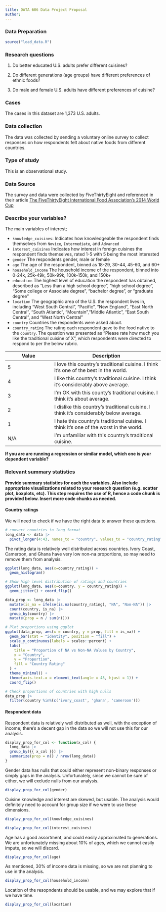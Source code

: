 ```yaml
---
title: DATA 606 Data Project Proposal
author: 
---
```


### Data Preparation

```r
source("load_data.R")
```


### Research questions

1. Do better educated U.S. adults prefer different cuisines?

2. Do different generations (age groups) have different preferences of ethnic foods?

3. Do male and female U.S. adults have different preferences of cuisine?



### Cases 

The cases in this dataset are 1,373 U.S. adults.



### Data collection 

The data was collected by sending a voluntary online survey to collect responses on how respondents felt about native foods from different countries.



### Type of study 

This is an observational study.



### Data Source 

The survey and data were collected by FiveThirtyEight and referenced in their article [The FiveThirtyEight International Food Association's 2014 World Cup](https://fivethirtyeight.com/features/the-fivethirtyeight-international-food-associations-2014-world-cup/)




### Describe your variables?

The main variables of interest;

- `knowledge_cuisines`: Indicates how knowledgeable the respondent finds themselves from `Novice`, `Intermediate`, and `Advanced`
- `interest_cuisines` Indicates how interest in foreign cuisines the respondent finds themselves, rated 1-5 with 5 being the most interested
- `gender` The respondents gender, male or female
- `age` The age of the respondent, binned as 18-29, 30-44, 45-60, and 60+
- `household_income` The household income of the respondent, binned into 0-24k, 25k-49k, 50k-99k, 100k-150k, and 150k+
- `education` The highest level of education the respondent has obtained, described as "Less than a high school degree", "high school degree", "Some college or Associate degree", "bachelor degree", or "graduate degree"
- `location` The geographic area of the U.S. the respondent lives in, including "West South Central", "Pacific", "New England", "East North Central", "South Atlantic", "Mountain","Middle Atlantic", "East South Central", and "West North Central"
- `country` Countries the respondents were asked about. 
- `country_rating` The rating each respondent gave to the food native to the `country`. The question was presented as "Please rate how much you like the traditional cuisine of X", which respondents were directed to respond to per the below rubric.

Value | Description
------|--------------
5 | I love this country's traditional cuisine. I think it's one of the best in the world.
4 | I like this country's traditional cuisine. I think it's considerably above average.
3 | I'm OK with this county's traditional cuisine. I think it's about average.
2 | I dislike this country's traditional cuisine. I think it's considerably below average.
1 | I hate this country's traditional cuisine. I think it's one of the worst in the world.
N/A | I'm unfamiliar with this country's traditional cuisine.


**If you are are running a regression or similar model, which one is your dependent variable?**


### Relevant summary statistics 

**Provide summary statistics for each the variables. Also include appropriate visualizations related to your research question (e.g. scatter plot, boxplots, etc). This step requires the use of R, hence a code chunk is provided below. Insert more code chunks as needed.**

#### Country ratings

We will need to check if we have the right data to answer these questions.

```r
# convert countries to long format
long_data <- data |> 
  pivot_longer(4:43, names_to = "country", values_to = "country_rating")
```

The rating data is relatively well distributed across countries. Ivory Coast, Cameroon, and Ghana have very low non-na proportions, so may need to remove them from analysis. 

```r
ggplot(long_data, aes(x=country_rating)) +
  geom_histogram()
```


```r
# Show high level distribution of ratings and countries
ggplot(long_data, aes(x=country, y = country_rating)) +
  geom_jitter() + coord_flip()
```

```r
data_prop <- long_data |> 
  mutate(is_na = ifelse(is.na(country_rating), "NA", "Non-NA")) |> 
  count(country, is_na) |> 
  group_by(country) |> 
  mutate(prop = n / sum(n()))

# Plot proportions using ggplot
ggplot(data_prop, aes(x = country, y = prop, fill = is_na)) +
  geom_bar(stat = "identity", position = "fill") +
  scale_y_continuous(labels = scales::percent) +
  labs(
    title = "Proportion of NA vs Non-NA Values by Country",
    x = "Country",
    y = "Proportion",
    fill = "Country Rating"
  ) +
  theme_minimal() +
  theme(axis.text.x = element_text(angle = 45, hjust = 1)) +
  coord_flip()
```

```r
# Check proportions of countries with high nulls
data_prop |> 
  filter(country %in%(c('ivory_coast', 'ghana', 'cameroon')))
```
#### Respondent data

Respondent data is relatively well distributed as well, with the exception of income; there's a decent gap in the data so we will not use this for our analysis.

```r
display_prop_for_col <- function(x_col) {
  long_data |> 
  group_by({{ x_col }}) |> 
  summarize(prop = n() / nrow(long_data))
}
```

Gender data has nulls that could either represent non-binary responses or simply gaps in the analysis. Unfortunately, since we cannot be sure of either, we will exclude nulls from our analysis.

```r
display_prop_for_col(gender)
```

Cuisine knowledge and interest are skewed, but usable. The analysis would definitely need to account for group size if we were to use these dimensions.

```r
display_prop_for_col(knowledge_cuisines)
```

```r
display_prop_for_col(interest_cuisines)
```

Age has a good assortment, and could easily approximated to generations. We are unfortunately missing about 10% of ages, which we cannot easily impute, so we will discard.

```r
display_prop_for_col(age)
```
As mentioned, 30% of income data is missing, so we are not planning to use in the analysis.

```r
display_prop_for_col(household_income)
```
Location of the resopndents should be usable, and we may explore that if we have time.

```r
display_prop_for_col(location)
```

